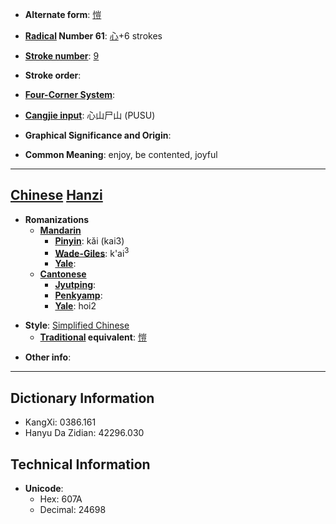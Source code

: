 * '''Alternate form''': [[愷]]

* '''[[Wiktionary:Chinese radical index| Radical]] Number 61''': [[Wiktionary:Chinese radical index 心|心]]+6 strokes

* '''[[Wiktionary:Chinese total strokes index|Stroke number]]''': [[Wiktionary:Chinese total strokes index 9|9]]

* '''Stroke order''': 

* '''[[Wiktionary:Chinese four corner index|Four-Corner System]]''': 

* '''[[Wiktionary:Chinese Cangjie index|Cangjie input]]''': 心山尸山 (PUSU)

* '''Graphical Significance and Origin''': 

* '''Common Meaning''': enjoy, be contented, joyful

----

== [[Chinese]] [[Hanzi]] ==

* '''Romanizations'''
** '''[[Mandarin]]'''
*** '''[[Pinyin]]''': kǎi (kai3)
*** '''[[Wade-Giles]]''': k'ai<sup>3</sup>
*** '''[[Yale]]''': 
** '''[[Cantonese]]'''
*** '''[[Jyutping]]''':
*** '''[[Penkyamp]]''': 
*** '''[[Yale]]''': hoi2

* '''Style''': [[Simplified Chinese]] 
** '''[[Traditional Chinese|Traditional]] equivalent''': [[愷]]

* '''Other info''': 

----

== Dictionary Information ==

* KangXi: 0386.161
* Hanyu Da Zidian: 42296.030

== Technical Information ==

* '''Unicode''':
** Hex: 607A
** Decimal: 24698